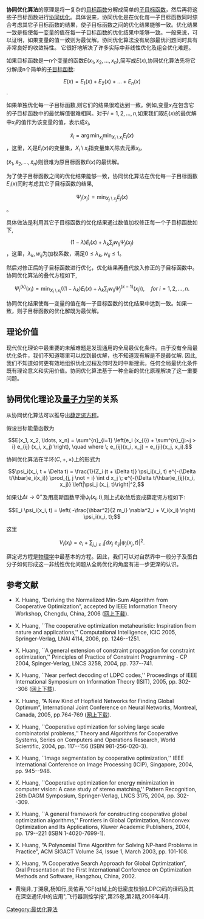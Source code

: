 '''协同优化算法'''的原理是将一复杂的[[目标函数|目标函数]]分解成简单的[[子目标函数|子目标函数]]，然后再将这些子目标函数进行[[协同优化|协同优化]]。具体说来，协同优化是在优化每一子目标函数同时综合考虑其它子目标函数的结果，使子目标函数之间的优化结果能够一致。优化结果一致是指使每一[[变量|变量]]的值在每一子目标函数的优化结果中能够一致。一般来说，可以证明，如果变量的值一致则为最优解。协同优化算法没有局部最优问题同时具有非常良好的收敛特性。 它很好地解决了许多实际中非线性优化及组合优化难题。

如果目标函数是一n个变量的函数<math>E(x_1, x_2, \ldots, x_n)</math>,简写成<math>E(x)</math>,协同优化算法先将它分解成n个简单的[[子目标函数|子目标函数]]:

:<math>E(x) = E_1(x) + E_2(x) + \ldots + E_n(x)</math>.

如果单独优化每一子目标函数,则它们的结果很难达到一致。例如,变量<math>x_i</math>在包含它的子目标函数中的最优解值很难相同。对于<math>i=1,2,\ldots,n</math>,如果我们取<math>E_i(x)</math>的最优解中<math>x_i</math>的值作为该变量的值，表示成<math>\tilde{x}_i</math>,

:<math>\tilde{x}_i = \arg \min_{x_i} \min_{X_i \setminus x_i} E_i(x)</math>，这里，<math>X_i</math>是<math>E_i(x)</math>的变量集，<math>X_i \setminus x_i</math>指变量集<math>X_i</math>除去元素<math>x_i</math>，

<math>(\tilde{x}_1,\tilde{x}_2,\ldots,\tilde{x}_n)</math>则很难为原目标函数<math>E(x)</math>的最优解。

为了使子目标函数之间的优化结果能够一致，协同优化算法在优化每一子目标函数<math>E_i(x)</math>同时考虑其它子目标函数的结果,

:<math>\Psi_j(x_j) = \min_{X_j \setminus x_j} E_j(x)</math>。

具体做法是利用其它子目标函数的优化结果通过数值加权修正每一个子目标函数如下,

:<math>\left(1 - \lambda \right) E_i(x) + \lambda_k \sum_{j} w_{ij} \Psi_j(x_j)</math>，这里，<math>\lambda_k,w_{ij}</math>为加权系数，满足<math>0 \le \lambda_k,w_{ij} \le 1</math>。

然后对修正后的子目标函数进行优化，优化结果再叠代放入修正的子目标函数中。协同优化算法的叠代方程如下,

:<math>\Psi^{(k)}_i (x_i) = \min_{X_i \setminus{x_i}}\left( \left(1 - \lambda_k \right) E_i(x) +\lambda_k \sum_{j} w_{ij} \Psi^{(k-1)}_j(x_j)\right), \quad for \; i=1,2,\ldots,n. </math>

协同优化结果使每一变量的值在每一子目标函数的优化结果中达到一致。如果一致，则子目标函数的优化解既为最优解。

==理论价值==

现代优化理论中最重要的未解难题是发现通用的全局最优化条件。由于没有全局最优化条件，我们不知道哪里可以找到最优解，也不知道现有解是不是最优解. 因此,我们不知道如何更有效地组织优化过程及何时及时中断搜索。任何全局最优化条件既有理论意义和实用价值。协同优化算法基于一种全新的优化原理解决了这一重要问题。

==协同优化理论及[[量子力学|量子力学]]的关系==

从协同优化算法可以推导出[[薛定谔方程|薛定谔方程]]。 

假设目标能量函数为

:<math>E(x_1, x_2, \ldots, x_n) = \sum^{n}_{i=1} \left(e_i (x_{i}) + \sum^{n}_{j:~j > i} e_{ij} (x_i, x_j) \right), \quad where \; e_{ij}(x_i, x_j) = e_{ji}(x_j, x_i). </math>

协同优化算法在半环<math>(C,+,\times)</math>上的形式为

:<math>\psi_i(x_i, t + \Delta t) = \frac{1}{Z_i (t + \Delta t)} \psi_i(x_i, t) e^{-(\Delta t/\hbar)e_i(x_i)} \prod_{j, j \not = i} 
\int d x_j \; e^{-(\Delta t/\hbar)e_{ij}(x_i, x_j)} \left|\psi_j (x_j, t)\right|^2, </math>

如果让<math>\Delta t \rightarrow 0^{+}</math>及用高斯函数平滑<math> \psi_i \left(x_i,t \right) </math>,则上式收敛后变成薛定谔方程如下:

:<math>E_i \psi_i(x_i, t)  =  \left( -\frac{\hbar^2}{2 m_i} \nabla^2_i + V_i(x_i) \right) \psi_i(x_i, t); </math>

这里

<center><math>V_i(x_i) = e_i + \sum_{j, j \not = i} \int d x_j~e_{ij} |\psi_j (x_j, t)|^2. </math></center>

薛定谔方程是[[物理学|物理学]]中最基本的方程。因此，我们可以对自然界中一般分子及蛋白分子如何形成这一非线性优化问题从全局优化的角度有进一步更深的认识。



==参考文献==

* X. Huang, “Deriving the Normalized Min-Sum Algorithm from Cooperative Optimization”, accepted by IEEE Information Theory Workshop, Chengdu, China, 2006 ([http://arxiv.org/PS_cache/cs/pdf/0609/0609088.pdf 网上下载]{{Dead link|date=2019年10月 |bot=InternetArchiveBot |fix-attempted=yes }}).

* X. Huang, ``The cooperative optimization metaheuristic: Inspiration from nature and applications,'' Computational Intelligence, ICIC 2005, Springer-Verlag, LNAI 4114, 2006, pp. 1246--1251.

* X. Huang, ``A general extension of constraint propagation for constraint optimization,'' Principles of Practice of Constraint Programming - CP 2004, Spinger-Verlag, LNCS 3258, 2004, pp. 737--741.

* X. Huang, ``Near perfect decoding of LDPC codes,'' Proceedings of IEEE International Symposium on Information Theory (ISIT), 2005, pp. 302--306 ([http://arxiv.org/PS_cache/cs/pdf/0504/0504021.pdf  网上下载]{{Dead link|date=2019年10月 |bot=InternetArchiveBot |fix-attempted=yes }}).

* X. Huang, “A New Kind of Hopfield Networks for Finding Global Optimum”, International Joint Conference on Neural Networks, Montreal, Canada, 2005, pp.764-769 ([http://arxiv.org/PS_cache/cs/pdf/0505/0505003.pdf  网上下载]{{Dead link|date=2019年10月 |bot=InternetArchiveBot |fix-attempted=yes }}).

* X. Huang, ``Cooperative optimization for solving large scale combinatorial problems,'' Theory and Algorithms for Cooperative Systems, Series on Computers and Operations Research, World Scientific, 2004, pp. 117--156 (ISBN 981-256-020-3).

* X. Huang, ``Image segmentation by cooperative optimization,'' IEEE International Conference on Image Processing (ICIP), Singapore, 2004, pp. 945--948.
  
* X. Huang, ``Cooperative optimization for energy minimization in computer vision: A case study of stereo matching,'' Pattern Recognition, 26th DAGM Symposium, Springer-Verlag, LNCS 3175, 2004, pp. 302--309.

* X. Huang, ``A general framework for constructing cooperative global optimization algorithms,'' Frontiers in Global Optimization, Nonconvex Optimization and Its Applications, Kluwer Academic Publishers, 2004, pp. 179--221 (ISBN 1-4020-7699-1).

* X. Huang, “A Polynomial Time Algorithm for Solving NP-hard Problems in Practice”, ACM SIGACT Volume 34, Issue 1, March 2003, pp. 101-108.

* X. Huang, “A Cooperative Search Approach for Global Optimization”, Oral Presentation at the First International Conference on Optimization Methods and Software, Hangzhou, China, 2002.

* 黄晓非,丁溯泉,杨知行,吴佑寿,"GF(q)域上的低密度校验(LDPC)码的译码及其在深空通讯中的应用",飞行器测控学报",第25卷,第2期,2006年4月.

[[Category:最优化算法|Category:最优化算法]]